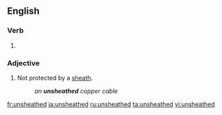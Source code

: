 ==English==

===Verb===
{{head|en|verb form}}

# {{en-past of|unsheathe}}

===Adjective===
{{en-adj|-}}

# Not protected by a [[sheath]].
#: ''an '''unsheathed''' copper cable''

[[fr:unsheathed]]
[[ja:unsheathed]]
[[ru:unsheathed]]
[[ta:unsheathed]]
[[vi:unsheathed]]